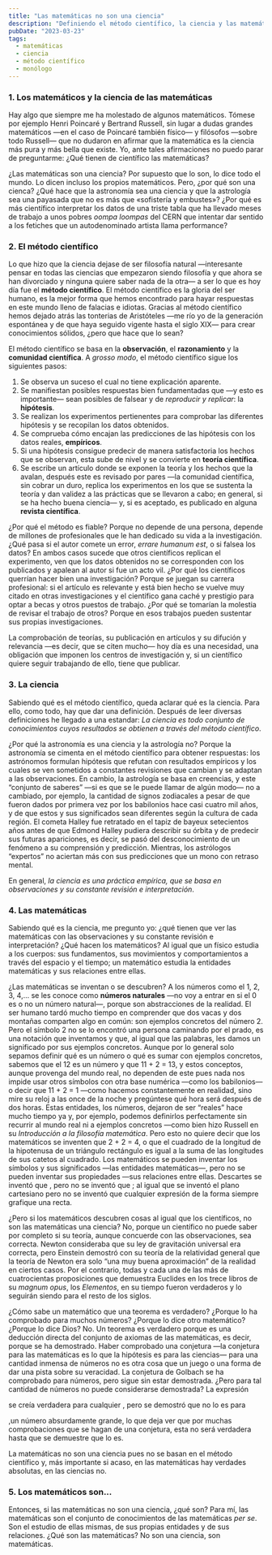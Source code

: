 ```yaml
---
title: "Las matemáticas no son una ciencia"
description: "Definiendo el método científico, la ciencia y las matemáticas para desmentir la creencia de que estas son una ciencia."
pubDate: "2023-03-23"
tags:
  - matemáticas
  - ciencia
  - método científico
  - monólogo
---
```



### 1. Los matemáticos y la ciencia de las matemáticas

<div class="apply-book-line">
  Hay algo que siempre me ha molestado de algunos matemáticos. Tómese por
  ejemplo Henri Poincaré y Bertrand Russell, sin lugar a dudas grandes
  matemáticos —en el caso de Poincaré también físico— y filósofos —sobre todo
  Russell— que no dudaron en afirmar que la matemática es la ciencia más pura y
  más bella que existe. Yo, ante tales afirmaciones no puedo parar de
  preguntarme: ¿Qué tienen de científico las matemáticas?
</div>

¿Las matemáticas son una ciencia? Por supuesto que lo son, lo dice todo el mundo. Lo dicen incluso los propios matemáticos. Pero, ¿por qué son una cienca? ¿Qué hace que la astronomía sea una ciencia y que la astrología sea una payasada que no es más que «sofistería y embustes»? ¿Por qué es más científico interpretar los datos de una triste tabla que ha llevado meses de trabajo a unos pobres _oompa loompas_ del CERN que intentar dar sentido a los fetiches que un autodenominado artista llama performance?

### 2. El método científico

Lo que hizo que la ciencia dejase de ser filosofía natural —interesante pensar en todas las ciencias que empezaron siendo filosofía y que ahora se han divorciado y ninguna quiere saber nada de la otra— a ser lo que es hoy día fue el **método científico**. El método científico es la gloria del ser humano, es la mejor forma que hemos encontrado para hayar respuestas en este mundo lleno de falacias e idiotas. Gracias al método científico hemos dejado atrás las tonterias de Aristóteles —me río yo de la generación espontánea y de que haya seguido vigente hasta el siglo XIX— para crear conocimientos sólidos, ¿pero que hace que lo sean?

El método científico se basa en la **observación**, el **razonamiento** y la **comunidad científica**. A _grosso modo_, el método científico sigue los siguientes pasos:

1. Se observa un suceso el cual no tiene explicación aparente.
2. Se manifiestan posibles respuestas bien fundamentadas que —y esto es importante— sean posibles de falsear y de _reproducir y replicar_: la **hipótesis**.
3. Se realizan los experimentos pertienentes para comprobar las diferentes hipótesis y se recopilan los datos obtenidos.
4. Se comprueba cómo encajan las predicciones de las hipótesis con los datos reales, **empíricos**.
5. Si una hipótesis consigue predecir de manera satisfactoria los hechos que se observan, esta sube de nivel y se convierte en **teoría científica**.
6. Se escribe un artículo donde se exponen la teoría y los hechos que la avalan, después este es revisado por pares —la comunidad científica, sin cobrar un duro, replica los experimentos en los que se sustenta la teoría y dan validez a las prácticas que se llevaron a cabo; en general, si se ha hecho buena ciencia— y, si es aceptado, es publicado en alguna **revista científica**.

¿Por qué el método es fiable? Porque no depende de una persona, depende de millones de profesionales que le han dedicado su vida a la investigación. ¿Qué pasa si el autor comete un error, _errare humanum est_, o si falsea los datos? En ambos casos sucede que otros científicos replican el experimento, ven que los datos obtenidos no se corresponden con los publicados y apalean al autor si fue un acto vil. ¿Por qué los científicos querrían hacer bien una investigación? Porque se juegan su carrera profesional: si el artículo es relevante y está bien hecho se vuelve muy citado en otras investigaciones y el científico gana caché y prestigio para optar a becas y otros puestos de trabajo. ¿Por qué se tomarían la molestia de revisar el trabajo de otros? Porque en esos trabajos pueden sustentar sus propias investigaciones.

La comprobación de teorías, su publicación en artículos y su difución y relevancia —es decir, que se citen mucho— hoy día es una necesidad, una obligación que imponen los centros de investigación y, si un científico quiere seguir trabajando de ello, tiene que publicar.

### 3. La ciencia

Sabiendo qué es el método científico, queda aclarar qué es la ciencia. Para ello, como todo, hay que dar una definición. Después de leer diversas definiciones he llegado a una estandar: _La ciencia es todo conjunto de conocimientos cuyos resultados se obtienen a través del método científico_.

¿Por qué la astronomía es una ciencia y la astrología no? Porque la astronomía se cimenta en el método científico para obtener respuestas: los astrónomos formulan hipótesis que refutan con resultados empíricos y los cuales se ven sometidos a constantes revisiones que cambian y se adaptan a las observaciones. En cambio, la astrología se basa en creencias, y este “conjunto de saberes” —si es que se le puede llamar de algún modo— no a cambiado, por ejemplo, la cantidad de signos zodiacales a pesar de que fueron dados por primera vez por los babilonios hace casi cuatro mil años, y de que
estos y sus significados sean diferentes según la cultura de cada región. El cometa Halley fue retratado en el tapiz de bayeux setecientos años antes de que Edmond Halley pudiera describir su órbita y de predecir sus futuras apariciones, es decir, se pasó del desconocimiento de un fenómeno a su comprensión y predicción. Mientras, los astrólogos “expertos” no aciertan más con sus predicciones que un mono con retraso mental.

En general, _la ciencia es una práctica empírica, que se basa en observaciones y su constante revisión e interpretación_.

### 4. Las matemáticas

Sabiendo qué es la ciencia, me pregunto yo: ¿qué tienen que ver las matemáticas con las observaciones y su constante revisión e interpretación? ¿Qué hacen los matemáticos? Al igual que un físico estudia
a los cuerpos: sus fundamentos, sus movimientos y comportamientos a través del espacio y el tiempo; un matemático estudia la entidades matemáticas y sus relaciones entre ellas.

¿Las matemáticas se inventan o se descubren? A los números como el 1, 2, 3, 4,... se les conoce como **números naturales** —no voy a entrar en si el 0 es o no un número natural—, porque son abstracciones de la realidad. El ser humano tardó mucho tiempo en comprender que dos vacas y dos montañas comparten algo en común: son ejemplos concretos del número 2. Pero el símbolo 2 no se lo encontró una persona caminando por el prado, es una notación que inventamos y que, al igual
que las palabras, les damos un significado por sus ejemplos concretos. Aunque por lo general solo sepamos definir qué es un número o qué es sumar con ejemplos concretos, sabemos que el 12 es un número y que 11 + 2 = 13, y estos conceptos, aunque provenga del mundo real, no dependen de este pues nada nos impide usar otros símbolos con otra base numérica —como los babilonios— o decir que 11 + 2 = 1 —como hacemos constantemente en realidad, sino mire su reloj a las once de la noche y pregúntese qué hora será después de dos horas. Estas entidades, los números, dejaron de ser “reales” hace mucho tiempo ya y, por ejemplo, podemos definirlos perfectamente sin recurrir al mundo real ni a ejemplos concretos —como bien hizo Russell en su _Introducción a la filosofía matemática_. Pero esto no quiere decir que los matemáticos se inventen que 2 + 2 = 4, o que el cuadrado de la longitud de la hipotenusa de un triángulo rectángulo es igual a la suma de las longitudes de sus catetos al cuadrado. Los matemáticos se pueden inventar los símbolos y sus significados —las entidades matemáticas—, pero no se pueden inventar sus propiedades —sus relaciones entre ellas. Descartes se inventó que <Katex f="a \cdot a \cdot a = a^3" />, pero no se inventó que <Katex f="a^3 \cdot a^4 = a^7"/>; al igual que se inventó el plano cartesiano pero no se inventó que cualquier expresión de la
forma <Katex f="Ax + By + C = 0" /> siempre grafique una recta.

¿Pero si los matemáticos descubren cosas al igual que los científicos, no son las matemáticas una ciencia? No, porque un científico no puede saber por completo si su teoría, aunque concuerde con las observaciones, sea correcta. Newton consideraba que su ley de gravitación universal era correcta, pero
Einstein demostró con su teoría de la relatividad general que la teoría de Newton era solo “una muy buena aproximación” de la realidad en ciertos casos. Por el contrario, todas y cada una de las más de cuatrocientas proposiciones que demuestra Euclides en los trece libros de su *magnum opus*, los *Elementos*, en su tiempo fueron verdaderos y lo seguirán siendo para el resto de los siglos.

¿Cómo sabe un matemático que una teorema es verdadero? ¿Porque lo ha comprobado para muchos números? ¿Porque lo dice otro matemático? ¿Porque lo dice Dios? No. Un teorema es verdadero porque es una deducción directa del conjunto de axiomas de las matemáticas, es decir, porque se ha demostrado. Haber comprobado una conjetura —la conjetura para las matemáticas es lo que la hipótesis es para las ciencias— para una cantidad inmensa de números no es otra cosa que un juego o una forma de dar una pista sobre su veracidad. La conjetura de Golbach se ha comprobado para <Katex f="4 \cdot 10^{18}" /> números, pero sigue sin estar demostrada. ¿Pero para tal cantidad de números no puede considerarse demostrada? La expresión

<Katex inline={false} f="MCD(n^{17} + 9, (n + 1)^{17} + 9) = 1" />

se creía verdadera para cualquier <Katex f="n \in N" />, pero se demostró que no lo es para

<Katex
  inline={false}
  f="n=8424432925592889329288197322308900672459420460792433"
/>

,un número absurdamente grande, lo que deja ver que por muchas comprobaciones que se hagan de una conjetura, esta no será verdadera hasta que se demuestre que lo es.

La matemáticas no son una ciencia pues no se basan en el método científico y, más importante si acaso, en las matemáticas hay verdades absolutas, en las ciencias no.

### 5. Los matemáticos son...

Entonces, si las matemáticas no son una ciencia, ¿qué son? Para mí, las matemáticas son el conjunto de conocimientos de las matemáticas *per se*. Son el estudio de ellas mismas, de sus propias entidades y de sus relaciones. ¿Qué son las matemáticas? No son una ciencia, son matemáticas.
